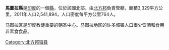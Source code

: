'''馬圖拉縣'''是[[印度|印度]]的一個[[縣|縣]]，位於該國北部，由[[北方邦|北方邦]]負責管轄，面積3,329平方公里，2011年人口2,541,894，人口密度每平方公里764人。

马图拉区是印度教徒重要的朝圣中心。马图拉地区的许多城镇人口很少饮酒和食用非素食食品。

{{coord|27|29|24|N|77|40|12|E|region:IN-UP_type:adm2nd_source:kolossus-nowiki|display=title}}

{{北方邦行政区划小作品}}
[[Category:北方邦辖县|Category:北方邦辖县]]
